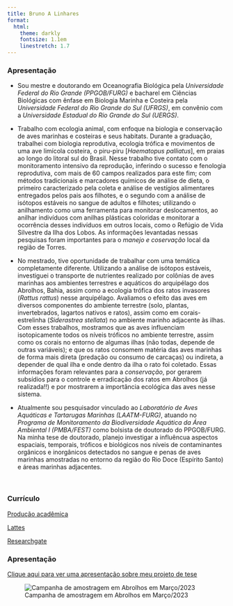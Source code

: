 ```yaml
---
title: Bruno A Linhares
format:
  html:
    theme: darkly
    fontsize: 1.1em
    linestretch: 1.7
---
```

### **Apresentação**
::: {.justify}
* Sou mestre e doutorando em Oceanografia Biológica pela *Universidade Federal do Rio Grande (PPGOB/FURG)* e bacharel em Ciências Biológicas com ênfase em Biologia Marinha e Costeira pela *Universidade Federal do Rio Grande do Sul (UFRGS)*, em convênio com a *Universidade Estadual do Rio Grande do Sul (UERGS)*.

* Trabalho com ecologia animal, com enfoque na biologia e conservação de aves marinhas e costeiras e seus habitats. Durante a graduação, trabalhei com biologia reprodutiva, ecologia trófica e movimentos de uma ave limícola costeira, o piru-piru [*Haematopus palliatus*], em praias ao longo do litoral sul do Brasil. Nesse trabalho tive contato com o monitoramento intensivo da reprodução, inferindo o sucesso e fenologia reprodutiva, com mais de 60 campos realizados para este fim; com métodos tradicionais e marcadores químicos de análise de dieta, o primeiro caracterizado pela coleta e análise de vestígios alimentares entregados pelos pais aos filhotes, e o segundo com a análise de isótopos estáveis no sangue de adultos e filhotes; utilizando o anilhamento como uma ferramenta para monitorar deslocamentos, ao anilhar indivíduos com anilhas plásticas coloridas e monitorar a ocorrência desses indivíduos em outros locais, como o Refúgio de Vida Silvestre da Ilha dos Lobos. As informações levantadas nessas pesquisas foram importantes para o *manejo e coservação* local da região de Torres. 

* No mestrado, tive oportunidade de trabalhar com uma temática completamente diferente. Utilizando a análise de isótopos estáveis, investiguei o transporte de nutrientes realizado por colônias de aves marinhas aos ambientes terrestres e aquáticos do arquipélago dos Abrolhos, Bahia, assim como a ecologia trófica dos ratos invasores (*Rattus rattus*) nesse arquipélago. Avaliamos o efeito das aves em diversos componentes do ambiente terrestre (solo, plantas, invertebrados, lagartos nativos e ratos), assim como em corais-estrelinha (*Siderastrea stellata*) no ambiente marinho adjacente às ilhas. Com esses trabalhos, mostramos que as aves influenciam isotopicamente todos os níveis tróficos no ambiente terrestre, assim como os corais no entorno de algumas ilhas (não todas, depende de outras variáveis); e que os ratos consomem matéria das aves marinhas de forma mais direta (predação ou consumo de carcaças) ou indireta, a depender de qual ilha e onde dentro da ilha o rato foi coletado. Essas informações foram relevantes para a *conservação*, por gerarem subsídios para o controle e erradicação dos ratos em Abrolhos (já realizada!!) e por mostrarem a importância ecológica das aves nesse sistema.


* Atualmente sou pesquisador vinculado ao *Laboratório de Aves Aquáticas e Tartarugas Marinhas (LAATM-FURG)*, atuando no *Programa de Monitoramento da Biodiversidade Aquática da Área Ambiental I (PMBA/FEST)* como bolsista de doutorado do PPGOB/FURG. Na minha tese de doutorado, planejo investigar a influêncua aspectos espaciais, temporais, tróficos e biológicos nos níveis de contaminantes orgânicos e inorgânicos detectados no sangue e penas de aves marinhas amostradas no entorno da região do Rio Doce (Espírito Santo) e áreas marinhas adjacentes. 

<br>

:::
### **Currículo**

[Produção acadêmica](pagina_bibliografica_BL.html)               

[Lattes](http://lattes.cnpq.br/5600969476991900)

[Researchgate](https://www.researchgate.net/profile/Bruno-Linhares-3)

### **Apresentação**
[Clique aqui para ver uma apresentação sobre meu projeto de tese](apresentacao_projtese.html)  

 ![Campanha de amostragem em Abrolhos em Março/2023](campo.jpg)  
